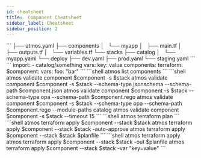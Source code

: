 ```yaml
---
id: cheatsheet
title:  Component Cheatsheet
sidebar_label: Cheatsheet
sidebar_position: 2
---
```


<CardGroup title="Configuration" className="cheatsheet">
    <Card title="Folder Structure">
    ```
    ├── atmos.yaml
    ├── components
    │   └── myapp
    │       ├── main.tf
    │       ├── outputs.tf
    │       └── variables.tf
    └── stacks
        ├── catalog
        │   └── myapp.yaml
        └── deploy
            ├── dev.yaml
            ├── prod.yaml
            └── staging.yaml
    ```
    </Card>
    <Card title="Stack Schema">
    ```
    import:
    - catalog/something
    vars:
      key: value
    components:
      terraform:
        $component:
          vars:
            foo: "bar"
    ```
    </Card>

</CardGroup>

<CardGroup title="Commands" className="cheatsheet">
    <Card title="List Components">
    ```shell
    atmos list components
    ```
    </Card>
    <Card title="Validate Components">
    ```shell
    atmos validate component $component -s $stack
    atmos validate component $component -s $stack --schema-type jsonschema --schema-path $component.json
    atmos validate component $component -s $stack --schema-type opa --schema-path $component.rego 
    atmos validate component $component -s $stack --schema-type opa --schema-path $component.rego  --module-paths catalog
    atmos validate component $component -s $stack --timeout 15
    ```
    </Card>    
</CardGroup>

<CardGroup title="Terraform" className="cheatsheet">
    <Card title="Plan Root Modules">
    ```shell
    atmos terraform plan
    ```
    </Card> 
    <Card title="Apply Root Modules">
    ```shell
    atmos terraform apply $component --stack $stack
    atmos terraform apply $component --stack $stack -auto-approve
    atmos terraform apply $component --stack $stack $planfile
    ```
    </Card>
    <Card title="Deploy Root Modules">
    ```shell
    atmos terraform apply
    atmos terraform apply $component --stack $stack -out $planfile
    atmos terraform apply $component --stack $stack -var "key=value"
    ```
    </Card>
</CardGroup>

